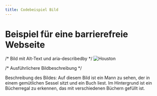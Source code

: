 ```yaml
---
title: Codebeispiel Bild
---
```

<h1>Beispiel für eine barrierefreie Webseite</h1>
  
  /* Bild mit Alt-Text und aria-describedby */
  <img 
    src="../../src/assets/houston.webp" 
    alt="Houston"
    aria-descriotion="Houston eine stilisierte Kasette"
    aria-describedby="#bild-beschreibung" />
  
  /* Ausführlichere Bildbeschreibung */
  <p 
    id="bild-beschreibung">
        Beschreibung des Bildes: Auf diesem Bild ist ein Mann zu sehen, der in einem gemütlichen Sessel sitzt und ein Buch liest. Im Hintergrund ist ein Bücherregal zu erkennen, das mit verschiedenen Büchern gefüllt ist.
    </p>